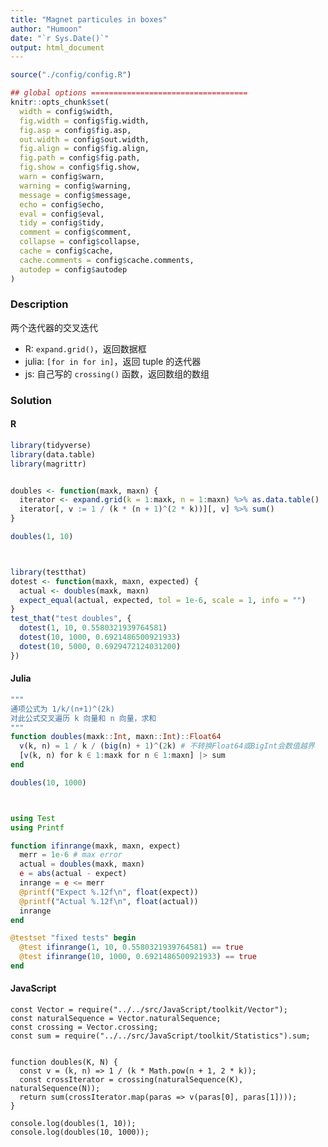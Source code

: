 ```yaml
---
title: "Magnet particules in boxes"
author: "Humoon"
date: "`r Sys.Date()`"
output: html_document
---
```



```r
source("./config/config.R")

## global options ===================================
knitr::opts_chunk$set(
  width = config$width,
  fig.width = config$fig.width,
  fig.asp = config$fig.asp,
  out.width = config$out.width,
  fig.align = config$fig.align,
  fig.path = config$fig.path,
  fig.show = config$fig.show,
  warn = config$warn,
  warning = config$warning,
  message = config$message,
  echo = config$echo,
  eval = config$eval,
  tidy = config$tidy,
  comment = config$comment,
  collapse = config$collapse,
  cache = config$cache,
  cache.comments = config$cache.comments,
  autodep = config$autodep
)
```



### Description

两个迭代器的交叉迭代

- R: `expand.grid()`，返回数据框
- julia: `[for in for in]`，返回 tuple 的迭代器
- js: 自己写的 `crossing()` 函数，返回数组的数组


### Solution

#### R
```r
library(tidyverse)
library(data.table)
library(magrittr)


doubles <- function(maxk, maxn) {
  iterator <- expand.grid(k = 1:maxk, n = 1:maxn) %>% as.data.table()
  iterator[, v := 1 / (k * (n + 1)^(2 * k))][, v] %>% sum()
}

doubles(1, 10)



library(testthat)
dotest <- function(maxk, maxn, expected) {
  actual <- doubles(maxk, maxn)
  expect_equal(actual, expected, tol = 1e-6, scale = 1, info = "")
}
test_that("test doubles", {
  dotest(1, 10, 0.5580321939764581)
  dotest(10, 1000, 0.6921486500921933)
  dotest(10, 5000, 0.6929472124031200)
})
```


#### Julia
```julia



"""
通项公式为 1/k/(n+1)^(2k)  
对此公式交叉遍历 k 向量和 n 向量，求和
"""
function doubles(maxk::Int, maxn::Int)::Float64  
  v(k, n) = 1 / k / (big(n) + 1)^(2k) # 不转换Float64或BigInt会数值越界
  [v(k, n) for k ∈ 1:maxk for n ∈ 1:maxn] |> sum
end

doubles(10, 1000)



using Test
using Printf

function ifinrange(maxk, maxn, expect)
  merr = 1e-6 # max error
  actual = doubles(maxk, maxn)
  e = abs(actual - expect)
  inrange = e <= merr
  @printf("Expect %.12f\n", float(expect))
  @printf("Actual %.12f\n", float(actual))
  inrange
end

@testset "fixed tests" begin
  @test ifinrange(1, 10, 0.5580321939764581) == true
  @test ifinrange(10, 1000, 0.6921486500921933) == true
end
```


#### JavaScript

```node
const Vector = require("../../src/JavaScript/toolkit/Vector");
const naturalSequence = Vector.naturalSequence;
const crossing = Vector.crossing;
const sum = require("../../src/JavaScript/toolkit/Statistics").sum;


function doubles(K, N) {
  const v = (k, n) => 1 / (k * Math.pow(n + 1, 2 * k));
  const crossIterator = crossing(naturalSequence(K), naturalSequence(N));
  return sum(crossIterator.map(paras => v(paras[0], paras[1])));
}

console.log(doubles(1, 10));
console.log(doubles(10, 1000));
```


